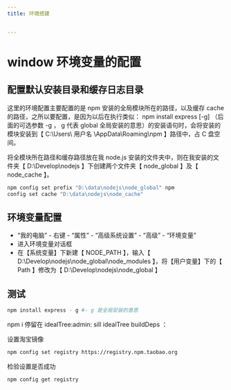 ```yaml
---
title: 环境搭建


---
```


# window 环境变量的配置

## 配置默认安装目录和缓存日志目录

这里的环境配置主要配置的是 npm 安装的全局模块所在的路径，以及缓存 cache 的路径，之所以要配置，是因为以后在执行类似： npm install express [-g]
（后面的可选参数 -g ， g 代表 global 全局安装的意思）的安装语句时，会将安装的模块安装到【 C:\Users\ 用户名 \AppData\Roaming\npm 】路径中，占 C 盘空间。

将全模块所在路径和缓存路径放在我 node.js 安装的文件夹中，则在我安装的文件夹【 D:\Develop\nodejs 】下创建两个文件夹【 node_global 】及【 node_cache 】。

```sh
npm config set prefix "D:\data\nodejs\node_global" npm
config set cache "D:\data\nodejs\node_cache"
```

## 环境变量配置

- “我的电脑” - 右键 - “属性” - “高级系统设置” - “高级” - “环境变量”
- 进入环境变量对话框
- 在【系统变量】下新建【 NODE_PATH 】，输入【 D:\Develop\nodejs\node_global\node_modules 】，将【用户变量】下的【 Path 】修改为【
  D:\Develop\nodejs\node_global 】

## 测试

```sh
npm install express - g #- g 是全局安装的意思
```

npm i 停留在 idealTree:admin: sill idealTree buildDeps ：

设置淘宝镜像

```bash
npm config set registry https://registry.npm.taobao.org
```

检验设置是否成功

```bash
npm config get registry
```

            